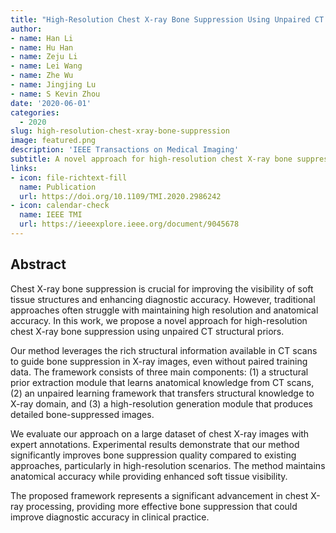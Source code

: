 ```yaml
---
title: "High-Resolution Chest X-ray Bone Suppression Using Unpaired CT Structural Priors"
author: 
- name: Han Li
- name: Hu Han
- name: Zeju Li
- name: Lei Wang
- name: Zhe Wu
- name: Jingjing Lu
- name: S Kevin Zhou
date: '2020-06-01'
categories:
  - 2020
slug: high-resolution-chest-xray-bone-suppression
image: featured.png
description: 'IEEE Transactions on Medical Imaging'
subtitle: A novel approach for high-resolution chest X-ray bone suppression using unpaired CT structural priors.
links:
- icon: file-richtext-fill
  name: Publication
  url: https://doi.org/10.1109/TMI.2020.2986242
- icon: calendar-check
  name: IEEE TMI
  url: https://ieeexplore.ieee.org/document/9045678
---
```


## Abstract

Chest X-ray bone suppression is crucial for improving the visibility of soft tissue structures and enhancing diagnostic accuracy. However, traditional approaches often struggle with maintaining high resolution and anatomical accuracy. In this work, we propose a novel approach for high-resolution chest X-ray bone suppression using unpaired CT structural priors.

Our method leverages the rich structural information available in CT scans to guide bone suppression in X-ray images, even without paired training data. The framework consists of three main components: (1) a structural prior extraction module that learns anatomical knowledge from CT scans, (2) an unpaired learning framework that transfers structural knowledge to X-ray domain, and (3) a high-resolution generation module that produces detailed bone-suppressed images.

We evaluate our approach on a large dataset of chest X-ray images with expert annotations. Experimental results demonstrate that our method significantly improves bone suppression quality compared to existing approaches, particularly in high-resolution scenarios. The method maintains anatomical accuracy while providing enhanced soft tissue visibility.

The proposed framework represents a significant advancement in chest X-ray processing, providing more effective bone suppression that could improve diagnostic accuracy in clinical practice. 